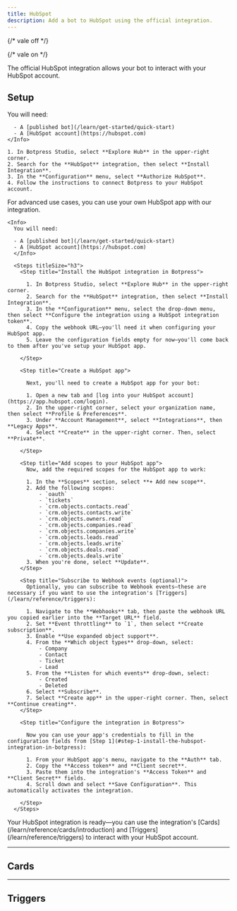 ```yaml
---
title: HubSpot
description: Add a bot to HubSpot using the official integration.
---
```


{/* vale off */}


{/* vale on */}

<OpenInHub integration={integrationVersions.hubspot}/>


The official HubSpot integration allows your bot to interact with your HubSpot account.

## Setup

<Tabs>
  <Tab title="Automatic configuration">
    <Info>
      You will need:

      - A [published bot](/learn/get-started/quick-start)
      - A [HubSpot account](https://hubspot.com)
    </Info>

    1. In Botpress Studio, select **Explore Hub** in the upper-right corner.
    2. Search for the **HubSpot** integration, then select **Install Integration**.
    3. In the **Configuration** menu, select **Authorize HubSpot**.
    4. Follow the instructions to connect Botpress to your HubSpot account.
  </Tab>
  <Tab title="Manual configuration">
    For advanced use cases, you can use your own HubSpot app with our integration.

    <Info>
      You will need:

      - A [published bot](/learn/get-started/quick-start)
      - A [HubSpot account](https://hubspot.com)
      </Info>

      <Steps titleSize="h3">
        <Step title="Install the HubSpot integration in Botpress">

          1. In Botpress Studio, select **Explore Hub** in the upper-right corner.
          2. Search for the **HubSpot** integration, then select **Install Integration**.
          3. In the **Configuration** menu, select the drop-down menu, then select **Configure the integration using a HubSpot integration token**.
          4. Copy the webhook URL—you'll need it when configuring your HubSpot app.
          5. Leave the configuration fields empty for now—you'll come back to them after you've setup your HubSpot app.

        </Step>

        <Step title="Create a HubSpot app">

          Next, you'll need to create a HubSpot app for your bot:

          1. Open a new tab and [log into your HubSpot account](https://app.hubspot.com/login).
          2. In the upper-right corner, select your organization name, then select **Profile & Preferences**.
          3. Under **Account Management**, select **Integrations**, then **Legacy Apps**.
          4. Select **Create** in the upper-right corner. Then, select **Private**.

        </Step>

        <Step title="Add scopes to your HubSpot app">
          Now, add the required scopes for the HubSpot app to work:

          1. In the **Scopes** section, select **+ Add new scope**.
          2. Add the following scopes:
              - `oauth`
              - `tickets`
              - `crm.objects.contacts.read`
              - `crm.objects.contacts.write`
              - `crm.objects.owners.read`
              - `crm.objects.companies.read`
              - `crm.objects.companies.write`
              - `crm.objects.leads.read`
              - `crm.objects.leads.write`
              - `crm.objects.deals.read`
              - `crm.objects.deals.write`
          3. When you're done, select **Update**.
        </Step>

        <Step title="Subscribe to Webhook events (optional)">
          Optionally, you can subscribe to Webhook events—these are necessary if you want to use the integration's [Triggers](/learn/reference/triggers):

          1. Navigate to the **Webhooks** tab, then paste the webhook URL you copied earlier into the **Target URL** field.
          2. Set **Event throttling** to `1`, then select **Create subscription**.
          3. Enable **Use expanded object support**.
          4. From the **Which object types** drop-down, select:
              - Company
              - Contact
              - Ticket
              - Lead
          5. From the **Listen for which events** drop-down, select:
              - Created
              - Deleted
          6. Select **Subscribe**.
          7. Select **Create app** in the upper-right corner. Then, select **Continue creating**.
        </Step>

        <Step title="Configure the integration in Botpress">

          Now you can use your app's credentials to fill in the configuration fields from [Step 1](#step-1-install-the-hubspot-integration-in-botpress):

          1. From your HubSpot app's menu, navigate to the **Auth** tab.
          2. Copy the **Access token** and **Client secret**.
          3. Paste them into the integration's **Access Token** and **Client Secret** fields.
          4. Scroll down and select **Save Configuration**. This automatically activates the integration.

        </Step>
      </Steps>
  </Tab>
</Tabs>

<Check>
  Your HubSpot integration is ready—you can use the integration's [Cards](/learn/reference/cards/introduction) and [Triggers](/learn/reference/triggers) to interact with your HubSpot account.
</Check>

---

## Cards

<Cards />

---

## Triggers

<Triggers />
